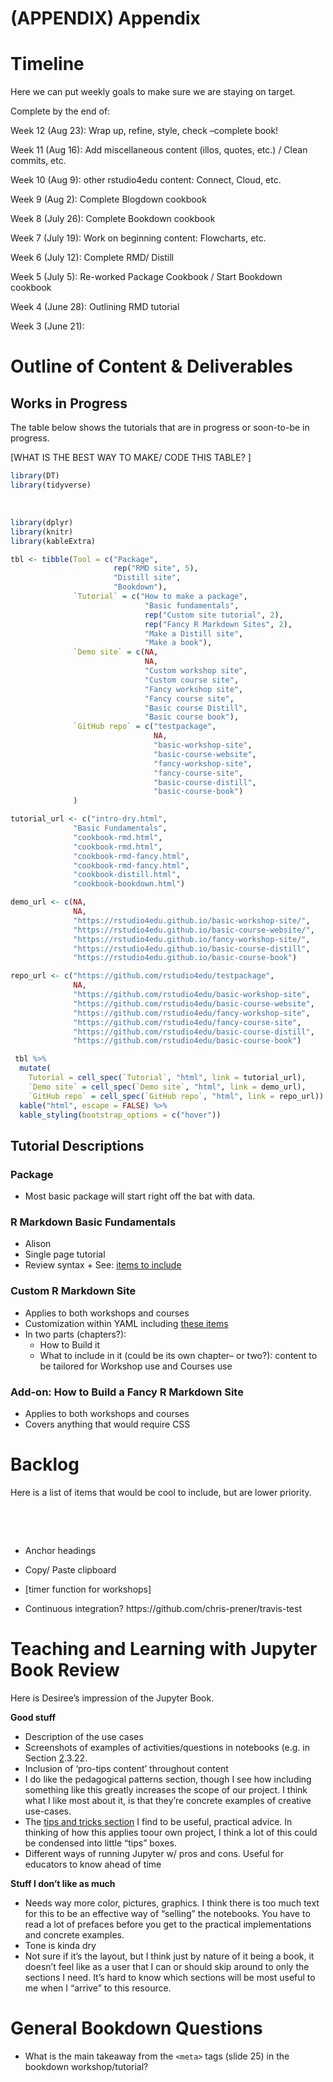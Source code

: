 # (APPENDIX) Appendix {-}

# Timeline

Here we can put weekly goals to make sure we are staying on target. 

Complete by the end of:

Week 12 (Aug 23): Wrap up, refine, style, check --complete book!

Week 11 (Aug 16): Add miscellaneous content (illos, quotes, etc.) / Clean commits, etc.

Week 10 (Aug 9): other rstudio4edu content: Connect, Cloud, etc.

Week 9 (Aug 2): Complete Blogdown cookbook

Week 8 (July 26): Complete Bookdown cookbook

Week 7 (July 19): Work on beginning content: Flowcharts, etc. 

Week 6 (July 12): Complete RMD/ Distill

Week 5 (July 5): Re-worked Package Cookbook / Start Bookdown cookbook

Week 4 (June 28): Outlining RMD tutorial

Week 3 (June 21):

# Outline of Content & Deliverables

## Works in Progress

The table below shows the tutorials that are in progress or soon-to-be in progress.
  
  [WHAT IS THE BEST WAY TO MAKE/ CODE THIS TABLE? ]
  
```r
library(DT)
library(tidyverse)
```
<!--
```r
tbl <- 
  tibble::tribble(
    ~Tool,        ~Tutorial,         ~'Demo Site',          ~Repo,
    #-----------|---------------------|--------------------|-------------------------------------------------
    "Package",  "How to make a package", "NA",              '<a href= "https://github.com/rstudio4edu/testpackage">test package</a>',
    "RMD site", "Basic Fundamentals",    "NA",              "TBA", 
    "RMD site",  "Custom Site Tutorial",   '<a href="https://rstudio4edu.github.io/basic-workshop-site/">Custom Workshop site</a>', '<a href="https://rstudio4edu.github.io/basic-workshop-site/">basic-workshop-site</a>',
    "RMD site",  "Custom Site Tutorial",     '<a href="https://rstudio4edu.github.io/basic-course-website/"> Custom Course site</a>', '<a href="https://github.com/rstudio4edu/basic-course-website">basic-course-website</a>',
    "RMD site ",  "Fancy R Markdown Sites",   '<a href="https://rstudio4edu.github.io/fancy-workshop-site/">Fancy Workshop site</a>', '<a href="https://github.com/rstudio4edu/fancy-workshop-site" >fancy-workshop-site</a>',
    "RMD site",   "Fancy R Markdown Sites",    '<a href="https://rstudio4edu.github.io/fancy-course-site"> Fancy Course Site</a>',                    '<a href="https://github.com/rstudio4edu/fancy-course-site">fancy-course-site</a>')
```


```r
tbl %>% DT::datatable(escape = FALSE, options=list(dom ="t"))
```

<br>

Now, coding the table a second way, so as not to use HTML explicitly. But now everything is a link.
--> 

<br>


```r
library(dplyr)
library(knitr)
library(kableExtra)
```

```r
tbl <- tibble(Tool = c("Package", 
                       rep("RMD site", 5), 
                       "Distill site", 
                       "Bookdown"),
              `Tutorial` = c("How to make a package",
                              "Basic fundamentals", 
                              rep("Custom site tutorial", 2), 
                              rep("Fancy R Markdown Sites", 2), 
                              "Make a Distill site",
                              "Make a book"),
              `Demo site` = c(NA,
                              NA,
                              "Custom workshop site",
                              "Custom course site",
                              "Fancy workshop site", 
                              "Fancy course site", 
                              "Basic course Distill", 
                              "Basic course book"),
              `GitHub repo` = c("testpackage",
                                NA,
                                "basic-workshop-site",
                                "basic-course-website",
                                "fancy-workshop-site",
                                "fancy-course-site",
                                "basic-course-distill", 
                                "basic-course-book")
              )

tutorial_url <- c("intro-dry.html",
              "Basic Fundamentals", 
              "cookbook-rmd.html",
              "cookbook-rmd.html",
              "cookbook-rmd-fancy.html",
              "cookbook-rmd-fancy.html", 
              "cookbook-distill.html",
              "cookbook-bookdown.html")

demo_url <- c(NA,
              NA, 
              "https://rstudio4edu.github.io/basic-workshop-site/",
              "https://rstudio4edu.github.io/basic-course-website/",
              "https://rstudio4edu.github.io/fancy-workshop-site/",
              "https://rstudio4edu.github.io/basic-course-distill", 
              "https://rstudio4edu.github.io/basic-course-book")

repo_url <- c("https://github.com/rstudio4edu/testpackage",
              NA,
              "https://github.com/rstudio4edu/basic-workshop-site",
              "https://github.com/rstudio4edu/basic-course-website",
              "https://github.com/rstudio4edu/fancy-workshop-site",
              "https://github.com/rstudio4edu/fancy-course-site", 
              "https://github.com/rstudio4edu/basic-course-distill",
              "https://github.com/rstudio4edu/basic-course-book")

 tbl %>% 
  mutate(
    Tutorial = cell_spec(`Tutorial`, "html", link = tutorial_url),
    `Demo site` = cell_spec(`Demo site`, "html", link = demo_url),
    `GitHub repo` = cell_spec(`GitHub repo`, "html", link = repo_url)) %>%
  kable("html", escape = FALSE) %>%
  kable_styling(bootstrap_options = c("hover")) 


```

## Tutorial Descriptions

### Package

* Most basic package will start right off the bat with data. 

   
### R Markdown Basic Fundamentals

* Alison
* Single page tutorial
* Review syntax
      + See: [items to include](https://github.com/rstudio4edu/rmd-tutorial-workshop/issues/5)    
      
### Custom R Markdown Site
* Applies to both workshops and courses
* Customization within YAML including [these items](https://github.com/rstudio4edu/rmd-tutorial-workshop/issues/5)
* In two parts (chapters?): 
  + How to Build it 
  + What to include in it (could be its own chapter-- or two?): content to be tailored for Workshop use and Courses use
      
### Add-on: How to Build a Fancy R Markdown Site
  + Applies to both workshops and courses
  + Covers anything that would require CSS
     
    
# Backlog

Here is a list of items that would be cool to include, but are lower priority. 

<br>

<br>



* Anchor headings

* Copy/ Paste clipboard

* [timer function for workshops]

* Continuous integration? https://github.com/chris-prener/travis-test

# Teaching and Learning with Jupyter Book Review

Here is Desiree's impression of the Jupyter Book. 


__Good stuff__

* Description of the use cases
* Screenshots of examples of activities/questions in notebooks (e.g. in Section [2](https://jupyter4edu.github.io/jupyter-edu-book/why-we-use-jupyter-notebooks.html#why-do-we-use-jupyter).3.22.
* Inclusion of 'pro-tips content' throughout content
* I do like the pedagogical patterns section, though I see how including something like this greatly increases the scope of our project. I think what I like most about it, is that they're concrete examples of creative use-cases.
* The [tips and tricks section](https://jupyter4edu.github.io/jupyter-edu-book/jupyter.html#tips-and-tricks) I find to be useful, practical advice. In thinking of how this applies toour own project, I think a lot of this could be condensed into little "tips" boxes.
* Different ways of running Jupyter w/ pros and cons. Useful for educators to know ahead of time


__Stuff I don't like as much__

* Needs way more color, pictures, graphics. I think there is too much text for this to be an effective way of "selling" the notebooks. You have to read a lot of prefaces before you get to the practical implementations and concrete examples.
* Tone is kinda dry
* Not sure if it's the layout, but I think just by nature of it being a book, it doesn't feel like as a user that I can or should skip around to only the sections I need. It's hard to know which sections will be most useful to me when I "arrive" to this resource.

# General Bookdown Questions

* What is the main takeaway from the `<meta>` tags (slide 25) in the bookdown workshop/tutorial?
